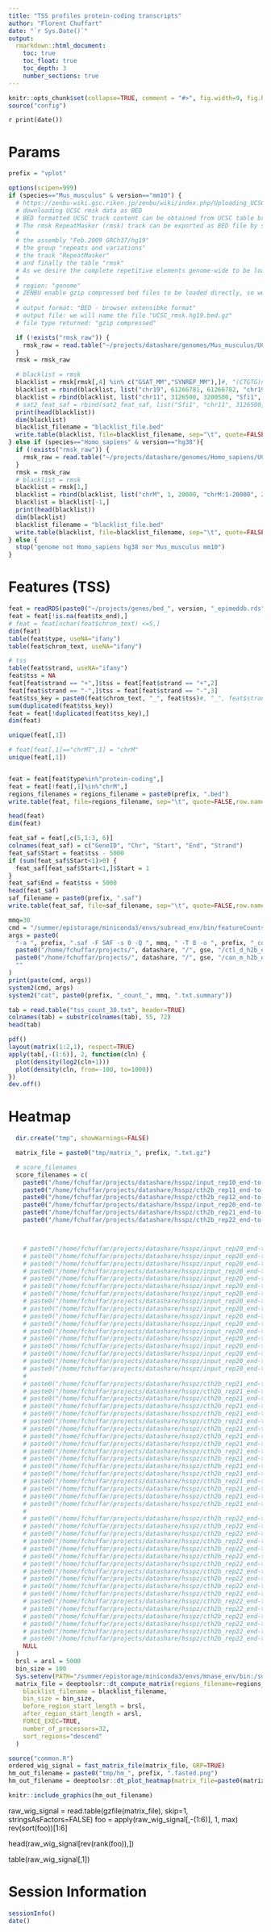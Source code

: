 ```yaml
---
title: "TSS profiles protein-coding transcripts"
author: "Florent Chuffart"
date: "`r Sys.Date()`"
output:
  rmarkdown::html_document:
    toc: true
    toc_float: true
    toc_depth: 3
    number_sections: true
---
```



```r
knitr::opts_chunk$set(collapse=TRUE, comment = "#>", fig.width=9, fig.height=6, eval=TRUE, echo=FALSE, results="hide")
source("config")
```

`r print(date())`

# Params

```r
prefix = "vplot"
```

```r
options(scipen=999)
if (species=="Mus_musculus" & version=="mm10") {
  # https://zenbu-wiki.gsc.riken.jp/zenbu/wiki/index.php/Uploading_UCSC_repetitive_elements_track
  # downloading UCSC rmsk data as BED
  # BED formatted UCSC track content can be obtained from UCSC table broswer.
  # The rmsk RepeatMasker (rmsk) track can be exported as BED file by selecting
  #
  # the assembly "Feb.2009 GRCh37/hg19"
  # the group "repeats and variations"
  # the track "RepeatMasker"
  # and finally the table "rmsk"
  # As we desire the complete repetitive elements genome-wide to be loaded into ZENBU, therefore we select
  #
  # region: "genome"
  # ZENBU enable gzip compressed bed files to be loaded directly, so we will further select :
  #
  # output format: "BED - browser extensibke format"
  # output file: we will name the file "UCSC_rmsk.hg19.bed.gz"
  # file type returned: "gzip compressed"

  if (!exists("rmsk_raw")) {
    rmsk_raw = read.table("~/projects/datashare/genomes/Mus_musculus/UCSC/mm10/rmsk.mm10.bed", skip=1, stringsAsFactors=FALSE)
  }
  rmsk = rmsk_raw

  # blacklist = rmsk
  blacklist = rmsk[rmsk[,4] %in% c("GSAT_MM","SYNREP_MM"),]#, "(CTGTG)n"),]#
  blacklist = rbind(blacklist, list("chr19", 61266781, 61266782, "chr19:61266781-61266782", 1404, "+"))
  blacklist = rbind(blacklist, list("chr11", 3126500, 3200500, "Sfi1", 300, "-"))
  # sat2_feat_saf = rbind(sat2_feat_saf, list("Sfi1", "chr11", 3126500, 3200500, "-"))
  print(head(blacklist))
  dim(blacklist)
  blacklist_filename = "blacklist_file.bed"
  write.table(blacklist, file=blacklist_filename, sep="\t", quote=FALSE,row.names=FALSE, col.names=FALSE)      
} else if (species=="Homo_sapiens" & version=="hg38"){
  if (!exists("rmsk_raw")) {
    rmsk_raw = read.table("~/projects/datashare/genomes/Homo_sapiens/UCSC/hg38/rmsk.hg38.bed", skip=1, stringsAsFactors=FALSE)
  }
  rmsk = rmsk_raw
  # blacklist = rmsk
  blacklist = rmsk[1,]
  blacklist = rbind(blacklist, list("chrM", 1, 20000, "chrM:1-20000", 20000, "+"))
  blacklist = blacklist[-1,]
  print(head(blacklist))
  dim(blacklist)
  blacklist_filename = "blacklist_file.bed"
  write.table(blacklist, file=blacklist_filename, sep="\t", quote=FALSE,row.names=FALSE, col.names=FALSE)      
} else {  
  stop("genome not Homo_sapiens hg38 nor Mus_musculus mm10")
}
```



# Features (TSS)


```r
feat = readRDS(paste0("~/projects/genes/bed_", version, "_epimeddb.rds"))
feat = feat[!is.na(feat$tx_end),]
# feat = feat[nchar(feat$chrom_text) <=5,]
dim(feat)
table(feat$type, useNA="ifany")
table(feat$chrom_text, useNA="ifany")

# tss
table(feat$strand, useNA="ifany")
feat$tss = NA
feat[feat$strand == "+",]$tss = feat[feat$strand == "+",2]
feat[feat$strand == "-",]$tss = feat[feat$strand == "-",3]
feat$tss_key = paste0(feat$chrom_text, "_", feat$tss)#, "_", feat$strand)
sum(duplicated(feat$tss_key))
feat = feat[!duplicated(feat$tss_key),]
dim(feat)

unique(feat[,1])

# feat[feat[,1]=="chrMT",1] = "chrM"
unique(feat[,1])


feat = feat[feat$type%in%"protein-coding",]
feat = feat[!feat[,1]%in%"chrM",]
regions_filenames = regions_filename = paste0(prefix, ".bed")
write.table(feat, file=regions_filename, sep="\t", quote=FALSE,row.names=FALSE, col.names=FALSE)

head(feat)
dim(feat)

feat_saf = feat[,c(5,1:3, 6)]
colnames(feat_saf) = c("GeneID", "Chr", "Start", "End", "Strand")
feat_saf$Start = feat$tss - 5000
if (sum(feat_saf$Start<1)>0) {
  feat_saf[feat_saf$Start<1,]$Start = 1
}
feat_saf$End = feat$tss + 5000  
head(feat_saf)
saf_filename = paste0(prefix, ".saf")
write.table(feat_saf, file=saf_filename, sep="\t", quote=FALSE,row.names=FALSE, col.names=FALSE)
```

```r
mmq=30
cmd = "/summer/epistorage/miniconda3/envs/subread_env/bin/featureCounts"
args = paste0(
  "-a ", prefix, ".saf -F SAF -s 0 -Q ", mmq, " -T 8 -o ", prefix, "_count_", mmq, ".txt ", 
  paste0("/home/fchuffar/projects/", datashare, "/", gse, "/ctl_d_h2b_end-to-end_trim30_srt.bam "),
  paste0("/home/fchuffar/projects/", datashare, "/", gse, "/can_m_h2b_end-to-end_trim30_srt.bam "),
  ""
)
print(paste(cmd, args))
system2(cmd, args)
system2("cat", paste0(prefix, "_count_", mmq, ".txt.summary"))

tab = read.table("tss_count_30.txt", header=TRUE)
colnames(tab) = substr(colnames(tab), 55, 72)
head(tab)

pdf()
layout(matrix(1:2,1), respect=TRUE)
apply(tab[,-(1:6)], 2, function(cln) {
  plot(density(log2(cln+1)))
  plot(density(cln, from=-100, to=1000))
})
dev.off()

```







# Heatmap


```r
  dir.create("tmp", showWarnings=FALSE)

  matrix_file = paste0("tmp/matrix_", prefix, ".txt.gz")

  # score_filenames
  score_filenames = c(
    paste0("/home/fchuffar/projects/datashare/hsspz/input_rep10_end-to-end_trim30_bowtie2_Homo_sapiens_hg38_srt_PE_30_4_RPKM.bw"),
    paste0("/home/fchuffar/projects/datashare/hsspz/cth2b_rep11_end-to-end_trim30_bowtie2_Homo_sapiens_hg38_srt_PE_30_4_RPKM.bw"),
    paste0("/home/fchuffar/projects/datashare/hsspz/cth2b_rep12_end-to-end_trim30_bowtie2_Homo_sapiens_hg38_srt_PE_30_4_RPKM.bw"),
    paste0("/home/fchuffar/projects/datashare/hsspz/input_rep20_end-to-end_trim30_bowtie2_Homo_sapiens_hg38_srt_PE_30_4_RPKM.bw"),
    paste0("/home/fchuffar/projects/datashare/hsspz/cth2b_rep21_end-to-end_trim30_bowtie2_Homo_sapiens_hg38_srt_PE_30_4_RPKM.bw"),
    paste0("/home/fchuffar/projects/datashare/hsspz/cth2b_rep22_end-to-end_trim30_bowtie2_Homo_sapiens_hg38_srt_PE_30_4_RPKM.bw"),



    # paste0("/home/fchuffar/projects/datashare/hsspz/input_rep20_end-to-end_trim30_fsmin030_fsmax040_srt_PE_0_4_RPKM.bw"),
    # paste0("/home/fchuffar/projects/datashare/hsspz/input_rep20_end-to-end_trim30_fsmin040_fsmax050_srt_PE_0_4_RPKM.bw"),
    # paste0("/home/fchuffar/projects/datashare/hsspz/input_rep20_end-to-end_trim30_fsmin050_fsmax060_srt_PE_0_4_RPKM.bw"),
    # paste0("/home/fchuffar/projects/datashare/hsspz/input_rep20_end-to-end_trim30_fsmin060_fsmax070_srt_PE_0_4_RPKM.bw"),
    # paste0("/home/fchuffar/projects/datashare/hsspz/input_rep20_end-to-end_trim30_fsmin070_fsmax080_srt_PE_0_4_RPKM.bw"),
    # paste0("/home/fchuffar/projects/datashare/hsspz/input_rep20_end-to-end_trim30_fsmin080_fsmax090_srt_PE_0_4_RPKM.bw"),
    # paste0("/home/fchuffar/projects/datashare/hsspz/input_rep20_end-to-end_trim30_fsmin090_fsmax100_srt_PE_0_4_RPKM.bw"),
    # paste0("/home/fchuffar/projects/datashare/hsspz/input_rep20_end-to-end_trim30_fsmin100_fsmax110_srt_PE_0_4_RPKM.bw"),
    # paste0("/home/fchuffar/projects/datashare/hsspz/input_rep20_end-to-end_trim30_fsmin110_fsmax120_srt_PE_0_4_RPKM.bw"),
    # paste0("/home/fchuffar/projects/datashare/hsspz/input_rep20_end-to-end_trim30_fsmin120_fsmax130_srt_PE_0_4_RPKM.bw"),
    # paste0("/home/fchuffar/projects/datashare/hsspz/input_rep20_end-to-end_trim30_fsmin130_fsmax140_srt_PE_0_4_RPKM.bw"),
    # paste0("/home/fchuffar/projects/datashare/hsspz/input_rep20_end-to-end_trim30_fsmin140_fsmax150_srt_PE_0_4_RPKM.bw"),
    # paste0("/home/fchuffar/projects/datashare/hsspz/input_rep20_end-to-end_trim30_fsmin150_fsmax160_srt_PE_0_4_RPKM.bw"),
    # paste0("/home/fchuffar/projects/datashare/hsspz/input_rep20_end-to-end_trim30_fsmin160_fsmax170_srt_PE_0_4_RPKM.bw"),
    # paste0("/home/fchuffar/projects/datashare/hsspz/input_rep20_end-to-end_trim30_fsmin170_fsmax180_srt_PE_0_4_RPKM.bw"),
    # paste0("/home/fchuffar/projects/datashare/hsspz/input_rep20_end-to-end_trim30_fsmin180_fsmax190_srt_PE_0_4_RPKM.bw"),
    # paste0("/home/fchuffar/projects/datashare/hsspz/input_rep20_end-to-end_trim30_fsmin190_fsmax200_srt_PE_0_4_RPKM.bw"),
    #
    # paste0("/home/fchuffar/projects/datashare/hsspz/cth2b_rep21_end-to-end_trim30_fsmin030_fsmax040_srt_PE_0_4_RPKM.bw"),
    # paste0("/home/fchuffar/projects/datashare/hsspz/cth2b_rep21_end-to-end_trim30_fsmin040_fsmax050_srt_PE_0_4_RPKM.bw"),
    # paste0("/home/fchuffar/projects/datashare/hsspz/cth2b_rep21_end-to-end_trim30_fsmin050_fsmax060_srt_PE_0_4_RPKM.bw"),
    # paste0("/home/fchuffar/projects/datashare/hsspz/cth2b_rep21_end-to-end_trim30_fsmin060_fsmax070_srt_PE_0_4_RPKM.bw"),
    # paste0("/home/fchuffar/projects/datashare/hsspz/cth2b_rep21_end-to-end_trim30_fsmin070_fsmax080_srt_PE_0_4_RPKM.bw"),
    # paste0("/home/fchuffar/projects/datashare/hsspz/cth2b_rep21_end-to-end_trim30_fsmin080_fsmax090_srt_PE_0_4_RPKM.bw"),
    # paste0("/home/fchuffar/projects/datashare/hsspz/cth2b_rep21_end-to-end_trim30_fsmin090_fsmax100_srt_PE_0_4_RPKM.bw"),
    # paste0("/home/fchuffar/projects/datashare/hsspz/cth2b_rep21_end-to-end_trim30_fsmin100_fsmax110_srt_PE_0_4_RPKM.bw"),
    # paste0("/home/fchuffar/projects/datashare/hsspz/cth2b_rep21_end-to-end_trim30_fsmin110_fsmax120_srt_PE_0_4_RPKM.bw"),
    # paste0("/home/fchuffar/projects/datashare/hsspz/cth2b_rep21_end-to-end_trim30_fsmin120_fsmax130_srt_PE_0_4_RPKM.bw"),
    # paste0("/home/fchuffar/projects/datashare/hsspz/cth2b_rep21_end-to-end_trim30_fsmin130_fsmax140_srt_PE_0_4_RPKM.bw"),
    # paste0("/home/fchuffar/projects/datashare/hsspz/cth2b_rep21_end-to-end_trim30_fsmin140_fsmax150_srt_PE_0_4_RPKM.bw"),
    # paste0("/home/fchuffar/projects/datashare/hsspz/cth2b_rep21_end-to-end_trim30_fsmin150_fsmax160_srt_PE_0_4_RPKM.bw"),
    # paste0("/home/fchuffar/projects/datashare/hsspz/cth2b_rep21_end-to-end_trim30_fsmin160_fsmax170_srt_PE_0_4_RPKM.bw"),
    # paste0("/home/fchuffar/projects/datashare/hsspz/cth2b_rep21_end-to-end_trim30_fsmin170_fsmax180_srt_PE_0_4_RPKM.bw"),
    # paste0("/home/fchuffar/projects/datashare/hsspz/cth2b_rep21_end-to-end_trim30_fsmin180_fsmax190_srt_PE_0_4_RPKM.bw"),
    # paste0("/home/fchuffar/projects/datashare/hsspz/cth2b_rep21_end-to-end_trim30_fsmin190_fsmax200_srt_PE_0_4_RPKM.bw"),
    #
    # paste0("/home/fchuffar/projects/datashare/hsspz/cth2b_rep22_end-to-end_trim30_fsmin030_fsmax040_srt_PE_0_4_RPKM.bw"),
    # paste0("/home/fchuffar/projects/datashare/hsspz/cth2b_rep22_end-to-end_trim30_fsmin040_fsmax050_srt_PE_0_4_RPKM.bw"),
    # paste0("/home/fchuffar/projects/datashare/hsspz/cth2b_rep22_end-to-end_trim30_fsmin050_fsmax060_srt_PE_0_4_RPKM.bw"),
    # paste0("/home/fchuffar/projects/datashare/hsspz/cth2b_rep22_end-to-end_trim30_fsmin060_fsmax070_srt_PE_0_4_RPKM.bw"),
    # paste0("/home/fchuffar/projects/datashare/hsspz/cth2b_rep22_end-to-end_trim30_fsmin070_fsmax080_srt_PE_0_4_RPKM.bw"),
    # paste0("/home/fchuffar/projects/datashare/hsspz/cth2b_rep22_end-to-end_trim30_fsmin080_fsmax090_srt_PE_0_4_RPKM.bw"),
    # paste0("/home/fchuffar/projects/datashare/hsspz/cth2b_rep22_end-to-end_trim30_fsmin090_fsmax100_srt_PE_0_4_RPKM.bw"),
    # paste0("/home/fchuffar/projects/datashare/hsspz/cth2b_rep22_end-to-end_trim30_fsmin100_fsmax110_srt_PE_0_4_RPKM.bw"),
    # paste0("/home/fchuffar/projects/datashare/hsspz/cth2b_rep22_end-to-end_trim30_fsmin110_fsmax120_srt_PE_0_4_RPKM.bw"),
    # paste0("/home/fchuffar/projects/datashare/hsspz/cth2b_rep22_end-to-end_trim30_fsmin120_fsmax130_srt_PE_0_4_RPKM.bw"),
    # paste0("/home/fchuffar/projects/datashare/hsspz/cth2b_rep22_end-to-end_trim30_fsmin130_fsmax140_srt_PE_0_4_RPKM.bw"),
    # paste0("/home/fchuffar/projects/datashare/hsspz/cth2b_rep22_end-to-end_trim30_fsmin140_fsmax150_srt_PE_0_4_RPKM.bw"),
    # paste0("/home/fchuffar/projects/datashare/hsspz/cth2b_rep22_end-to-end_trim30_fsmin150_fsmax160_srt_PE_0_4_RPKM.bw"),
    # paste0("/home/fchuffar/projects/datashare/hsspz/cth2b_rep22_end-to-end_trim30_fsmin160_fsmax170_srt_PE_0_4_RPKM.bw"),
    # paste0("/home/fchuffar/projects/datashare/hsspz/cth2b_rep22_end-to-end_trim30_fsmin170_fsmax180_srt_PE_0_4_RPKM.bw"),
    # paste0("/home/fchuffar/projects/datashare/hsspz/cth2b_rep22_end-to-end_trim30_fsmin180_fsmax190_srt_PE_0_4_RPKM.bw"),
    # paste0("/home/fchuffar/projects/datashare/hsspz/cth2b_rep22_end-to-end_trim30_fsmin190_fsmax200_srt_PE_0_4_RPKM.bw"),
    NULL
  )
  brsl = arsl = 5000
  bin_size = 100
  Sys.setenv(PATH="/summer/epistorage/miniconda3/envs/mnase_env/bin:/summer/epistorage/miniconda3/condabin:/home/fchuffar/perl5/bin:/summer/epistorage/opt/bin:/usr/local/bin:/usr/bin:/bin:/usr/local/games:/usr/games")
  matrix_file = deeptoolsr::dt_compute_matrix(regions_filename=regions_filenames, score_filename=score_filenames, out_filename=matrix_file,
    blacklist_filename = blacklist_filename,
    bin_size = bin_size,
    before_region_start_length = brsl,
    after_region_start_length = arsl,
    FORCE_EXEC=TRUE,
    number_of_processors=32,
    sort_regions="descend"
  )
```


```r
source("common.R")
ordered_wig_signal = fast_matrix_file(matrix_file, GRP=TRUE)
hm_out_filename = paste0("tmp/hm_", prefix, ".fasted.png")
hm_out_filename = deeptoolsr::dt_plot_heatmap(matrix_file=paste0(matrix_file, ".fast.txt.gz"), out_filename=hm_out_filename, FORCE_EXEC=FALSE, color_map="YlOrRd", sort_regions="descend")
```

```r
knitr::include_graphics(hm_out_filename)
```



raw_wig_signal = read.table(gzfile(matrix_file), skip=1, stringsAsFactors=FALSE)
foo = apply(raw_wig_signal[,-(1:6)], 1, max)
rev(sort(foo))[1:6]

head(raw_wig_signal[rev(rank(foo)),])

table(raw_wig_signal[,1])





# Session Information

```r
sessionInfo()
date()
```



























